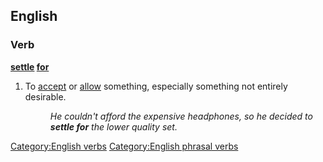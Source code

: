 ==English==

===Verb===
'''[[settle]] [[for]]'''
# {{idiom}} To [[accept]] or [[allow]] something, especially something not entirely desirable.
#:''He couldn't afford the expensive headphones, so he decided to '''settle for''' the lower quality set.''

[[Category:English verbs]]
[[Category:English phrasal verbs]]